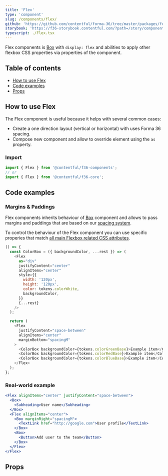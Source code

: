 ```yaml
---
title: 'Flex'
type: 'component'
slug: /components/flex/
github: 'https://github.com/contentful/forma-36/tree/master/packages/forma-36-react-components/src/components/Flex'
storybook: 'https://f36-storybook.contentful.com/?path=/story/components-flex--default'
typescript: ./Flex.tsx
---
```


Flex components is [Box] with `display: flex` and abilities to apply other flexbox CSS properties via properties of the component.

## Table of contents

- [How to use Flex](#how-to-use-flex)
- [Code examples](#code-examples)
- [Props](#props)

## How to use Flex

The Flex component is useful because it helps with several common cases:

- Create a one direction layout (vertical or horizontal) with uses Forma 36 spacing.
- Compose new component and allow to override element using the `as` property.

### Import

```js static=true
import { Flex } from '@contentful/f36-components';
// or
import { Flex } from '@contentful/f36-core';
```

## Code examples

### Margins & Paddings

Flex components inherits behaviour of [Box] component and allows to pass margins and paddings that are based on our [spacing system].

To control the behaviour of the Flex component you can use specific properies that match [all main Flexbox related CSS attributes](https://cssreference.io/flexbox/).

```js
() => {
  const ColorBox = ({ backgroundColor, ...rest }) => (
    <Flex
      as="div"
      justifyContent="center"
      alignItems="center"
      style={{
        width: '120px',
        height: '120px',
        color: tokens.colorWhite,
        backgroundColor,
      }}
      {...rest}
    />
  );

  return (
    <Flex
      justifyContent="space-between"
      alignItems="center"
      marginBottom="spacingM"
    >
      <ColorBox backgroundColor={tokens.colorGreenBase}>Example item</ColorBox>
      <ColorBox backgroundColor={tokens.colorRedBase}>Example item</ColorBox>
      <ColorBox backgroundColor={tokens.colorBlueBase}>Example item</ColorBox>
    </Flex>
  );
};
```

### Real-world example

```jsx
<Flex alignItems="center" justifyContent="space-between">
  <Box>
    <Subheading>User name</Subheading>
  </Box>
  <Flex alignItems="center">
    <Box marginRight="spacingM">
      <TextLink href="http://google.com">User profile</TextLink>
    </Box>
    <Box>
      <Button>Add user to the team</Button>
    </Box>
  </Flex>
</Flex>
```

## Props


<Props of="Flex" />

[box]: ../box
[spacing system]: ../../foundation/spacing

